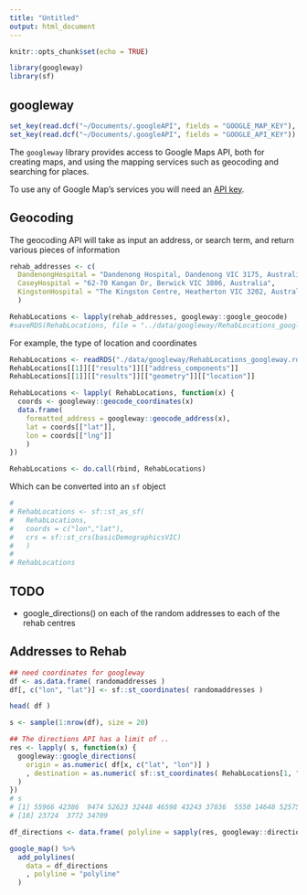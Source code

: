 ```yaml
---
title: "Untitled"
output: html_document
---
```


```r
knitr::opts_chunk$set(echo = TRUE)

library(googleway)
library(sf)
```

## googleway

```r
set_key(read.dcf("~/Documents/.googleAPI", fields = "GOOGLE_MAP_KEY"), api = "map")
set_key(read.dcf("~/Documents/.googleAPI", fields = "GOOGLE_API_KEY"))
```

The `googleway` library provides access to Google Maps API, both for creating maps, and using the mapping services such as geocoding and searching for places. 

To use any of Google Map's services you will need an [API key](https://developers.google.com/maps/documentation/javascript/get-api-key).

## Geocoding

The geocoding API will take as input an address, or search term, and return various pieces of information

```r
rehab_addresses <- c(
  DandenongHospital = "Dandenong Hospital, Dandenong VIC 3175, Australia",
  CaseyHospital = "62-70 Kangan Dr, Berwick VIC 3806, Australia",
  KingstonHospital = "The Kingston Centre, Heatherton VIC 3202, Australia"
  )

RehabLocations <- lapply(rehab_addresses, googleway::google_geocode)
#saveRDS(RehabLocations, file = "../data/googleway/RehabLocations_googleway.rds")
```

For example, the type of location and coordinates 

```r
RehabLocations <- readRDS("./data/googleway/RehabLocations_googleway.rds")
RehabLocations[[1]][["results"]][["address_components"]]
RehabLocations[[1]][["results"]][["geometry"]][["location"]]
```

```r

RehabLocations <- lapply( RehabLocations, function(x) {
  coords <- googleway::geocode_coordinates(x)
  data.frame(
    formatted_address = googleway::geocode_address(x),
    lat = coords[["lat"]],
    lon = coords[["lng"]]
    )
})

RehabLocations <- do.call(rbind, RehabLocations)

```

Which can be converted into an `sf` object

```r
# 
# RehabLocations <- sf::st_as_sf(
#   RehabLocations, 
#   coords = c("lon","lat"),
#   crs = sf::st_crs(basicDemographicsVIC)
#   )
# 
# RehabLocations
```


## TODO

- google_directions() on each of the random addresses to each of the rehab centres



## Addresses to Rehab

```r

## need coordinates for googleway
df <- as.data.frame( randomaddresses )
df[, c("lon", "lat")] <- sf::st_coordinates( randomaddresses )

head( df )

s <- sample(1:nrow(df), size = 20)

## The directions API has a limit of ..
res <- lapply( s, function(x) { 
  googleway::google_directions(
    origin = as.numeric( df[x, c("lat", "lon")] )
    , destination = as.numeric( sf::st_coordinates( RehabLocations[1, "geometry"] )[, c("Y","X")] )
  )
})
# s
# [1] 55966 42386  9474 52623 32448 46598 43243 37036  5550 14648 52575 15485 25992 22176 17796 53280 26391
# [18] 23724  3772 34709

df_directions <- data.frame( polyline = sapply(res, googleway::direction_polyline) )

google_map() %>%
  add_polylines(
    data = df_directions
    , polyline = "polyline"
  )

```